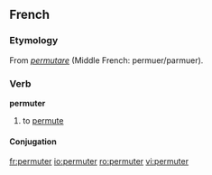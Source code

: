 ==French==

===Etymology===
From {{etyl|la}} ''[[permutare]]'' (Middle French: permuer/parmuer).

===Verb===
'''permuter'''

# to [[permute]]

====Conjugation====
{{fr-conj-er|permut|avoir}}

[[fr:permuter]]
[[io:permuter]]
[[ro:permuter]]
[[vi:permuter]]
